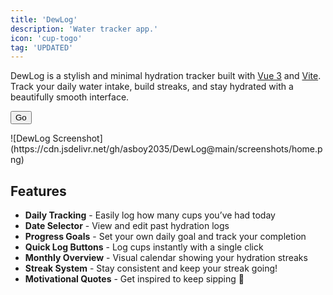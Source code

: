 ```yaml
---
title: 'DewLog'
description: 'Water tracker app.'
icon: 'cup-togo'
tag: 'UPDATED'
---
```

DewLog is a stylish and minimal hydration tracker built with [Vue 3](https://vuejs.org/) and [Vite](https://vitejs.dev/). Track your daily water intake, build streaks, and stay hydrated with a beautifully smooth interface.

[<button class="borderedButton">Go</button>](https://dewlog.asboy2035.com)
<Frame caption="DewLog Home">
  ![DewLog Screenshot](https://cdn.jsdelivr.net/gh/asboy2035/DewLog@main/screenshots/home.png)
</Frame>

## Features
- **Daily Tracking** - Easily log how many cups you’ve had today
- **Date Selector** - View and edit past hydration logs
- **Progress Goals** - Set your own daily goal and track your completion
- **Quick Log Buttons** - Log cups instantly with a single click
- **Monthly Overview** - Visual calendar showing your hydration streaks
- **Streak System** - Stay consistent and keep your streak going!
- **Motivational Quotes** - Get inspired to keep sipping 💜

